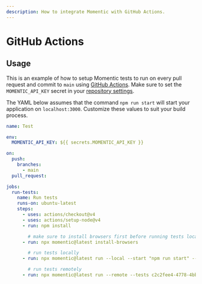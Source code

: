 ```yaml
---
description: How to integrate Momentic with GitHub Actions.
---
```


# GitHub Actions

## Usage

This is an example of how to setup Momentic tests to run on every pull request and commit to `main` using [GitHub Actions](https://github.com/features/actions). Make sure to set the `MOMENTIC_API_KEY` secret in your [repository settings](https://docs.github.com/en/actions/security-guides/using-secrets-in-github-actions).

The YAML below assumes that the command `npm run start` will start your application on `localhost:3000`. Customize these values to suit your build process.

```yaml
name: Test

env:
  MOMENTIC_API_KEY: ${{ secrets.MOMENTIC_API_KEY }}

on:
  push:
    branches:
      - main
  pull_request:

jobs:
  run-tests:
    name: Run tests
    runs-on: ubuntu-latest
    steps:
      - uses: actions/checkout@v4
      - uses: actions/setup-node@v4
      - run: npm install

        # make sure to install browsers first before running tests locally (not required for remote tests)
      - run: npx momentic@latest install-browsers

        # run tests locally
      - run: npx momentic@latest run --local --start "npm run start" --wait-on http://localhost:3000 --tests c2c2fee4-4778-4bbb-8f0c-31f25f774726

        # run tests remotely
      - run: npx momentic@latest run --remote --tests c2c2fee4-4778-4bbb-8f0c-31f25f774726
```
